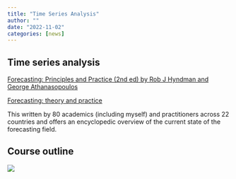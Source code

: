 ```yaml
---
title: "Time Series Analysis"
author: ""
date: "2022-11-02"
categories: [news]
---
```




## Time series analysis

[Forecasting: Principles and Practice (2nd ed) by Rob J Hyndman and George Athanasopoulos](https://otexts.com/fpp2/)

[Forecasting: theory and practice](https://forecasting-encyclopedia.com/)

This written by 80 academics (including myself) and practitioners across 22 countries and offers an encyclopedic overview of the current state of the forecasting field. 

## Course outline

![](co.png)